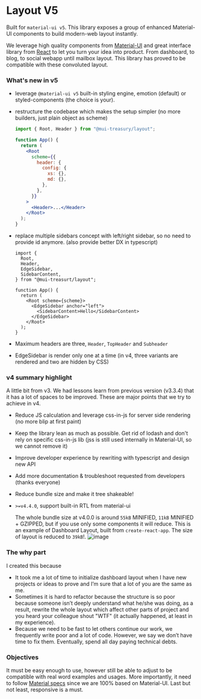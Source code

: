 
<Meta title="Layout/Introduction" />

<style>{`
  .sbdocs.sbdocs-content {
    max-width: 720px;
  }
`}</style>

# Layout V5

Built for `material-ui v5`. This library exposes a group of enhanced Material-UI components to build modern-web layout instantly.

We leverage high quality components from [Material-UI](https://material-ui.com) and great interface
library from [React](https://reactjs.org/) to let you turn your idea into product.
From dashboard, to blog, to social webapp until mailbox layout. This library has proved to be compatible
with these convoluted layout.

### What's new in v5

- leverage `@material-ui v5` built-in styling engine, emotion (default) or styled-components (the choice is your).
- restructure the codebase which makes the setup simpler (no more builders, just plain object as scheme)

  ```jsx
  import { Root, Header } from "@mui-treasury/layout";

  function App() {
    return (
      <Root
        scheme={{
          header: {
            config: {
              xs: {},
              md: {},
            },
          },
        }}
      >
        <Header>...</Header>
      </Root>
    );
  }
  ```

- replace multiple sidebars concept with left/right sidebar, so no need to provide id anymore. (also provide better DX in typescript)

  ```tsx
  import {
    Root,
    Header,
    EdgeSidebar,
    SidebarContent,
  } from "@mui-treasurt/layout";

  function App() {
    return (
      <Root scheme={scheme}>
        <EdgeSidebar anchor="left">
          <SidebarContent>Hello</SidebarContent>
        </EdgeSidebar>
      </Root>
    );
  }
  ```

- Maximum headers are three, `Header`, `TopHeader` and `Subheader`
- EdgeSidebar is render only one at a time (in v4, three variants are rendered and two are hidden by CSS)

### v4 summary highlight

A little bit from v3.
We had lessons learn from previous version (v3.3.4) that it has a lot of spaces to be improved.
These are major points that we try to achieve in v4.

- Reduce JS calculation and leverage css-in-js for server side rendering (no more blip at first paint)
- Keep the library lean as much as possible. Get rid of lodash and don't rely on specific css-in-js lib (jss is still used internally in Material-UI, so we cannot remove it)
- Improve developer experience by rewriting with typescript and design new API
- Add more documentation & troubleshoot requested from developers (thanks everyone)
- Reduce bundle size and make it tree shakeable!
- `>=v4.4.0`, support built-in RTL from material-ui

  The whole bundle size at v4.0.0 is around `55kB` MINIFIED, `11kB` MINIFIED + GZIPPED, but if you use only some components it will reduce.
  This is an example of Dashboard Layout, built from `create-react-app`. The size of layout is reduced to `39kB`!.
  ![image](https://user-images.githubusercontent.com/18292247/81465369-f2836800-91f3-11ea-96da-28e7322e9c0d.png)

### The why part

I created this because

- It took me a lot of time to initialize dashboard layout when I have
  new projects or ideas to prove and I’m sure that a lot of you are the same as me.
- Sometimes it is hard to refactor because the structure is so poor
  because someone isn’t deeply understand what he/she was doing, as a
  result, rewrite the whole layout which affect other parts of project and you heard your colleague shout "WTF"
  (it actually happened, at least in my experience).
- Because we need to be fast to let others continue our work, we
  frequently write poor and a lot of code. However, we say we don’t
  have time to fix them. Eventually, spend all day paying technical
  debts.

### Objectives

It must be easy enough to use, however still be able to adjust to be compatible
with real word examples and usages. More importantly, it need to follow [Material specs](https://material.io/design/components/navigation-drawer.html#)
since we are 100% based on Material-UI. Last but not least, responsive is a must.
